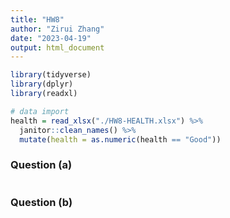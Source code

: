 ```yaml
---
title: "HW8"
author: "Zirui Zhang"
date: "2023-04-19"
output: html_document
---
```


```r
library(tidyverse)
library(dplyr)
library(readxl)
```

```r
# data import
health = read_xlsx("./HW8-HEALTH.xlsx") %>%
  janitor::clean_names() %>% 
  mutate(health = as.numeric(health == "Good"))
```
### Question (a)

```r

```


### Question (b)

```r

```



